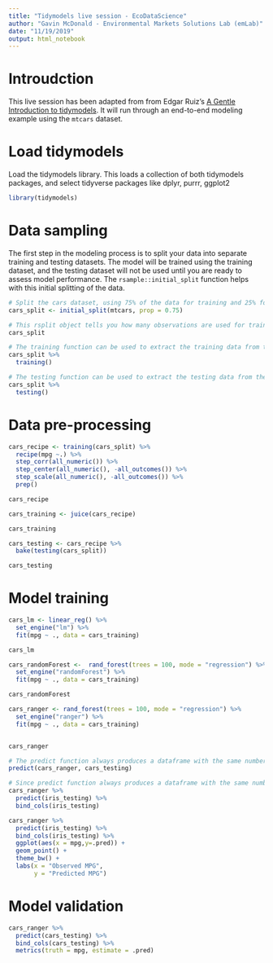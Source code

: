 ```yaml
---
title: "Tidymodels live session - EcoDataScience"
author: "Gavin McDonald - Environmental Markets Solutions Lab (emLab)"
date: "11/19/2019"
output: html_notebook
---
```


# Introudction 

This live session has been adapted from from Edgar Ruiz's [A Gentle Introduction to tidymodels](https://rviews.rstudio.com/2019/06/19/a-gentle-intro-to-tidymodels/). It will run through an end-to-end modeling example using the `mtcars` dataset. 

# Load tidymodels

Load the tidymodels library. This loads a collection of both tidymodels packages, and select tidyverse packages like dplyr, purrr, ggplot2

```r
library(tidymodels)
```

# Data sampling 

The first step in the modeling process is to split your data into separate training and testing datasets. The model will be trained using the training dataset, and the testing dataset will not be used until you are ready to assess model performance. The `rsample::initial_split` function helps with this initial splitting of the data.

```r
# Split the cars dataset, using 75% of the data for training and 25% for testing
cars_split <- initial_split(mtcars, prop = 0.75)

# This rsplit object tells you how many observations are used for training, how many for testing, and how many total
cars_split

# The training function can be used to extract the training data from the rsplit object
cars_split %>%
  training()

# The testing function can be used to extract the testing data from the rsplit object
cars_split %>%
  testing()
```

# Data pre-processing 

```r
cars_recipe <- training(cars_split) %>%
  recipe(mpg ~.) %>%
  step_corr(all_numeric()) %>%
  step_center(all_numeric(), -all_outcomes()) %>%
  step_scale(all_numeric(), -all_outcomes()) %>%
  prep()

cars_recipe

cars_training <- juice(cars_recipe)

cars_training

cars_testing <- cars_recipe %>%
  bake(testing(cars_split)) 

cars_testing
```

# Model training

```r
cars_lm <- linear_reg() %>%
  set_engine("lm") %>%
  fit(mpg ~ ., data = cars_training)

cars_lm

cars_randomForest <-  rand_forest(trees = 100, mode = "regression") %>%
  set_engine("randomForest") %>%
  fit(mpg ~ ., data = cars_training)

cars_randomForest

cars_ranger <- rand_forest(trees = 100, mode = "regression") %>%
  set_engine("ranger") %>%
  fit(mpg ~ ., data = cars_training)


cars_ranger

# The predict function always produces a dataframe with the same number of rows as observations
predict(cars_ranger, cars_testing)

# Since predict function always produces a dataframe with the same number of rows as observations, so bind_cols can be used to bind the predictions to the original dataframe
cars_ranger %>%
  predict(iris_testing) %>%
  bind_cols(iris_testing)
```

```r
cars_ranger %>%
  predict(iris_testing) %>%
  bind_cols(iris_testing) %>%
  ggplot(aes(x = mpg,y=.pred)) +
  geom_point() +
  theme_bw() +
  labs(x = "Observed MPG",
       y = "Predicted MPG")
```

# Model validation

```r
cars_ranger %>%
  predict(cars_testing) %>%
  bind_cols(cars_testing) %>%
  metrics(truth = mpg, estimate = .pred)
```

